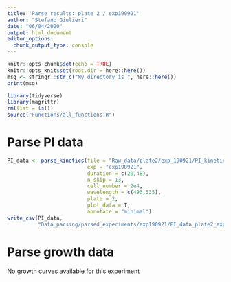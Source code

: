 ```yaml
---
title: 'Parse results: plate 2 / exp190921'
author: "Stefano Giulieri"
date: "06/04/2020"
output: html_document
editor_options: 
  chunk_output_type: console
---
```


```r
knitr::opts_chunk$set(echo = TRUE)
knitr::opts_knit$set(root.dir = here::here())
msg <- stringr::str_c("My directory is ", here::here())
print(msg)
```

```r
library(tidyverse)
library(magrittr)
rm(list = ls())
source("Functions/all_functions.R")
```

# Parse PI data

```r
PI_data <- parse_kinetics(file = "Raw_data/plate2/exp_190921/PI_kinetics/190921 HeLa real time cell death assay n4 using 20000 cells .xlsx",
                          exp = "exp190921",
                          duration = c(20,48),
                          n_skip = 13,
                          cell_number = 2e4,
                          wavelength = c(493,535),
                          plate = 2,
                          plot_data = T,
                          annotate = "minimal")
write_csv(PI_data,
          "Data_parsing/parsed_experiments/exp190921/PI_data_plate2_exp190921.csv")
```


# Parse growth data

No growth curves available for this experiment

